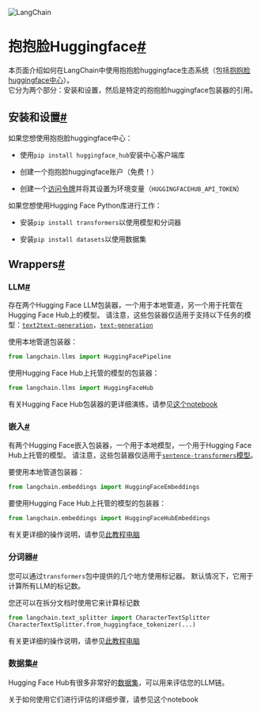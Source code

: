 

<Head>
  <script>
    {
      `(function() {
         var _hmt = _hmt || [];
(function() {
  var hm = document.createElement("script");
  hm.src = "https://hm.baidu.com/hm.js?e60fb290e204e04c5cb6f79b0ac1e697";
  var s = document.getElementsByTagName("script")[0]; 
  s.parentNode.insertBefore(hm, s);
})();
       })();`
    }
  </script>
</Head>

![LangChain](https://pica.zhimg.com/50/v2-56e8bbb52aa271012541c1fe1ceb11a2_r.gif)





抱抱脸Huggingface[#](#hugging-face "此标题的永久链接")
=================================

本页面介绍如何在LangChain中使用抱抱脸huggingface生态系统（包括[抱抱脸huggingface中心](https://huggingface.co)）。  
它分为两个部分：安装和设置，然后是特定的抱抱脸huggingface包装器的引用。

安装和设置[#](#installation-and-setup "此标题的永久链接")
--------------------------------------------

如果您想使用抱抱脸huggingface中心：

* 使用`pip install huggingface_hub`安装中心客户端库

* 创建一个抱抱脸huggingface账户（免费！）

* 创建一个[访问令牌](https://huggingface.co/docs/hub/security-tokens)并将其设置为环境变量（`HUGGINGFACEHUB_API_TOKEN`）

如果您想使用Hugging Face Python库进行工作：

* 安装`pip install transformers`以使用模型和分词器

* 安装`pip install datasets`以使用数据集

Wrappers[#](#wrappers "Permalink to this headline")
---------------------------------------------------

### LLM[#](#llm "Permalink to this headline")

存在两个Hugging Face LLM包装器，一个用于本地管道，另一个用于托管在Hugging Face Hub上的模型。
请注意，这些包装器仅适用于支持以下任务的模型：[`text2text-generation`](https://huggingface.co/models?library=transformers&pipeline_tag=text2text-generation&sort=downloads)，[`text-generation`](https://huggingface.co/models?library=transformers&pipeline_tag=text-classification&sort=downloads)

使用本地管道包装器：

```python
from langchain.llms import HuggingFacePipeline

```

使用Hugging Face Hub上托管的模型的包装器：

```python
from langchain.llms import HuggingFaceHub

```

有关Hugging Face Hub包装器的更详细演练，请参见[这个notebook](../modules/models/llms/integrations/huggingface_hub)

### 嵌入[#](#embeddings "Permalink to this headline")

有两个Hugging Face嵌入包装器，一个用于本地模型，一个用于Hugging Face Hub上托管的模型。
请注意，这些包装器仅适用于[`sentence-transformers`模型](https://huggingface.co/models?library=sentence-transformers&sort=downloads)。

要使用本地管道包装器：

```python
from langchain.embeddings import HuggingFaceEmbeddings

```

要使用Hugging Face Hub上托管的模型的包装器：

```python
from langchain.embeddings import HuggingFaceHubEmbeddings

```

有关更详细的操作说明，请参见[此教程电脑](../modules/models/text_embedding/examples/huggingfacehub)

### 分词器[#](#tokenizer "Permalink to this headline")

您可以通过`transformers`包中提供的几个地方使用标记器。
默认情况下，它用于计算所有LLM的标记数。

您还可以在拆分文档时使用它来计算标记数

```python
from langchain.text_splitter import CharacterTextSplitter
CharacterTextSplitter.from_huggingface_tokenizer(...)

```

有关更详细的操作说明，请参见[此教程电脑](../modules/indexes/text_splitters/examples/huggingface_length_function)

### 数据集[#](#datasets "Permalink to this headline")

Hugging Face Hub有很多非常好的[数据集](https://huggingface.co/datasets)，可以用来评估您的LLM链。

关于如何使用它们进行评估的详细步骤，请参见这个notebook

